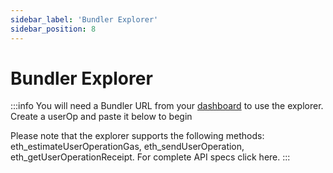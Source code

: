 ```yaml
---
sidebar_label: 'Bundler Explorer'
sidebar_position: 8
---
```

# Bundler Explorer


:::info 
You will need a Bundler URL from your [dashboard](https://dashboard.biconomy.io/) to use the explorer. Create a userOp and paste it below to begin 

Please note that the explorer supports the following methods: eth_estimateUserOperationGas, eth_sendUserOperation, eth_getUserOperationReceipt. For complete API specs click here.
:::

<BundlerExplorer />

